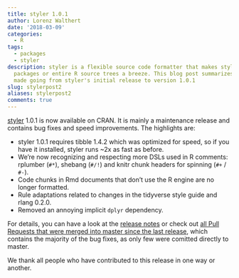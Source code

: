 ```yaml
---
title: styler 1.0.1
author: Lorenz Walthert
date: '2018-03-09'
categories:
  - R
tags:
  - packages
  - styler
description: styler is a flexible source code formatter that makes styling files,
  packages or entire R source trees a breeze. This blog post summarizes changes we
  made going from styler's initial release to version 1.0.1
slug: stylerpost2
aliases: stylerpost2
comments: true
---
```


[styler](https://github.com/r-lib/styler) 1.0.1 is now available on CRAN. 
It is mainly a maintenance release and contains bug fixes and speed improvements.
The highlights are:

* styler 1.0.1 requires tibble 1.4.2 which was optimized for speed, so if you have it installed, styler runs ~2x as fast as before.
* We're now recognizing and respecting more DSLs used in R comments: rplumber (`#*`), shebang (`#/!`) and knitr chunk headers for spinning (`#+` / `#-`).
* Code chunks in Rmd documents that don't use the R engine are no longer formatted.
* Rule adaptations related to changes in the tidyverse style guide and rlang 0.2.0.
* Removed an annoying implicit `dplyr` dependency.
  
For details, you can have a look at the [release notes](https://github.com/r-lib/styler/releases/tag/v1.0.1) or check out [all Pull Requests that were merged into master since the last release](https://github.com/r-lib/styler/pulls?utf8=✓&q=is%3Apr+is%3Amerged+created%3A%3E2017-12-11+), which contains the majority of the bug fixes, as only few were comitted directly to master.

We thank all people who have contributed to this release in one way or another.
